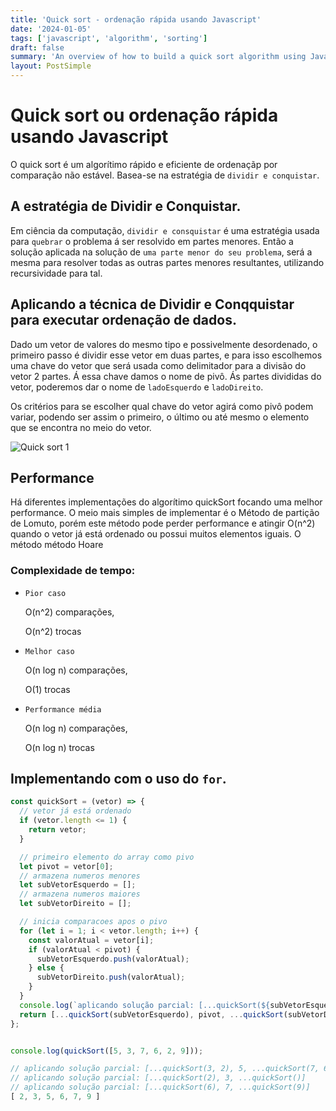 ```yaml
---
title: 'Quick sort - ordenação rápida usando Javascript'
date: '2024-01-05'
tags: ['javascript', 'algorithm', 'sorting']
draft: false
summary: 'An overview of how to build a quick sort algorithm using Javascript for portuguese speakers'
layout: PostSimple
---
```


# Quick sort ou ordenação rápida usando Javascript

O quick sort é um algorítimo rápido e eficiente de ordenaçãp por comparação não estável. Basea-se na estratégia de `dividir e conquistar`.


## A estratégia de Dividir e Conquistar.

Em ciência da computação, `dividir e consquistar` é uma estratégia usada para `quebrar` o problema á ser resolvido em partes menores. 
Então a solução aplicada na solução de `uma parte menor do seu problema`, será a mesma para resolver todas as outras partes menores resultantes, utilizando recursividade para tal.


## Aplicando a técnica de Dividir e Conqquistar para executar ordenação de dados.

Dado um vetor de valores do mesmo tipo e possivelmente desordenado, o primeiro passo é dividir esse vetor em duas partes, e para isso escolhemos uma chave do vetor que será usada como delimitador
para a divisão do vetor 2 partes. Á essa chave damos o nome de pivô. Ás partes divididas do vetor, poderemos dar o nome de `ladoEsquerdo` e `ladoDireito`.

Os critérios para se escolher qual chave do vetor agirá como pivô podem variar, podendo ser assim o primeiro, o último ou até mesmo o elemento que se encontra no meio do vetor.




![Quick sort 1](/static/images/quick1.png)


## Performance


Há diferentes implementações do algorítimo quickSort focando uma melhor performance. O meio mais simples de implementar é o Método de partição de Lomuto, porém este método pode perder performance e
 atingir O(n^2) quando o vetor já está ordenado ou possui muitos elementos iguais. O método método Hoare

### Complexidade de tempo:

- `Pior caso`

    O(n^2) comparações, 

    O(n^2) trocas

- `Melhor caso`

    O(n log n) comparações, 

    O(1) trocas

- `Performance média`

    O(n log n) comparações, 

    O(n log n) trocas



## Implementando com o uso do `for`.

```javascript
const quickSort = (vetor) => {
  // vetor já está ordenado
  if (vetor.length <= 1) {
    return vetor;
  }

  // primeiro elemento do array como pivo
  let pivot = vetor[0];
  // armazena numeros menores
  let subVetorEsquerdo = [];
  // armazena numeros maiores
  let subVetorDireito = [];

  // inicia comparacoes apos o pivo
  for (let i = 1; i < vetor.length; i++) {
    const valorAtual = vetor[i];
    if (valorAtual < pivot) {
      subVetorEsquerdo.push(valorAtual);
    } else {
      subVetorDireito.push(valorAtual);
    }
  }
  console.log(`aplicando solução parcial: [...quickSort(${subVetorEsquerdo.join(', ')}), ${pivot}, ...quickSort(${subVetorDireito.join(', ')})]`)
  return [...quickSort(subVetorEsquerdo), pivot, ...quickSort(subVetorDireito)];
};


console.log(quickSort([5, 3, 7, 6, 2, 9]));

// aplicando solução parcial: [...quickSort(3, 2), 5, ...quickSort(7, 6, 9)]
// aplicando solução parcial: [...quickSort(2), 3, ...quickSort()]
// aplicando solução parcial: [...quickSort(6), 7, ...quickSort(9)]
[ 2, 3, 5, 6, 7, 9 ]

```
